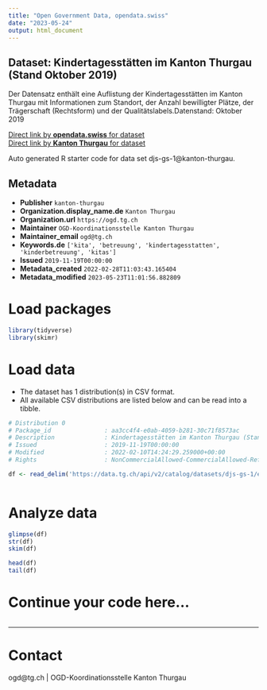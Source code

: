 ```yaml
---
title: "Open Government Data, opendata.swiss"
date: "2023-05-24"
output: html_document
---
```


## Dataset: Kindertagesstätten im Kanton Thurgau (Stand Oktober 2019)

Der Datensatz enthält eine Auflistung der Kindertagesstätten im Kanton Thurgau mit Informationen zum Standort, der Anzahl bewilligter Plätze, der Trägerschaft (Rechtsform) und der Qualitätslabels.Datenstand: Oktober 2019

[Direct link by **opendata.swiss** for dataset](https://opendata.swiss/de/dataset/kindertagesstatten-im-kanton-thurgau-stand-oktober-2019)<br>
[Direct link by **Kanton Thurgau** for dataset](https://data.tg.ch/explore/dataset/djs-gs-1/)

Auto generated R starter code for data set djs-gs-1@kanton-thurgau.

## Metadata

- **Publisher** `kanton-thurgau`
- **Organization.display_name.de** `Kanton Thurgau`
- **Organization.url** `https://ogd.tg.ch`
- **Maintainer** `OGD-Koordinationsstelle Kanton Thurgau`
- **Maintainer_email** `ogd@tg.ch`
- **Keywords.de** `['kita', 'betreuung', 'kindertagesstatten', 'kinderbetreuung', 'kitas']`
- **Issued** `2019-11-19T00:00:00`
- **Metadata_created** `2022-02-28T11:03:43.165404`
- **Metadata_modified** `2023-05-23T11:01:56.882809`


# Load packages

```r

library(tidyverse)
library(skimr)

```

# Load data

-   The dataset has 1 distribution(s) in CSV format.
-   All available CSV distributions are listed below and can be read into a tibble.

```r

# Distribution 0
# Package_id               : aa3cc4f4-e0ab-4059-b281-30c71f8573ac
# Description              : Kindertagesstätten im Kanton Thurgau (Stand Oktober 2019) (csv)
# Issued                   : 2019-11-19T00:00:00
# Modified                 : 2022-02-10T14:24:29.259000+00:00
# Rights                   : NonCommercialAllowed-CommercialAllowed-ReferenceRequired

df <- read_delim('https://data.tg.ch/api/v2/catalog/datasets/djs-gs-1/exports/csv')



```

# Analyze data

```r

glimpse(df)
str(df)
skim(df)

head(df)
tail(df)

```

# Continue your code here...

```r

```

------------------------------------------------------------------------

# Contact

ogd@tg.ch | OGD-Koordinationsstelle Kanton Thurgau
